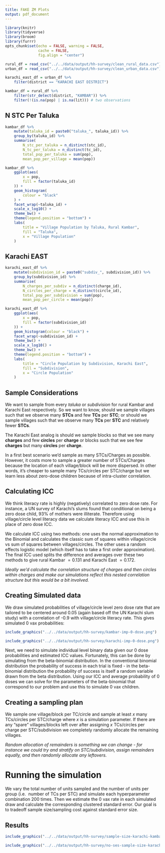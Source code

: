 ```yaml
---
title: FAKE ZM Plots
output: pdf_document
---
```





```r
library(knitr)
library(tidyverse)
library(broom)
library(furrr)
opts_chunk$set(echo = FALSE, warning = FALSE, 
               cache = FALSE, 
               fig.align = "center")
```


```r
rural_df = read_csv("../../data/output/hh-survey/clean_rural_data.csv")
urban_df = read_csv("../../data/output/hh-survey/clean_urban_data.csv")

karachi_east_df = urban_df %>%
    filter(district == "KARACHI EAST DISTRICT") 

kambar_df = rural_df %>%
    filter(str_detect(district, "KAMBAR")) %>%
    filter(!(is.na(pop) | is.na(lit))) # two observations
```


## N STC Per Taluka

```r
kambar_df %>%
    mutate(taluka_id = paste0("taluka_", taluka_id)) %>%
    group_by(taluka_id) %>%
    summarise(
        N_stc_per_taluka = n_distinct(stc_id),
        N_tc_per_taluka = n_distinct(tc_id), 
        total_pop_per_taluka = sum(pop), 
        mean_pop_per_village = mean(pop))
```



```r
kambar_df %>%
    ggplot(aes( 
        x = pop, 
        fill = factor(taluka_id)
    )) +
    geom_histogram(
        colour = "black"
    ) +
    facet_wrap(~taluka_id) +
    scale_x_log10() +
    theme_bw() +
    theme(legend.position = "bottom") +
    labs( 
        title = "Village Population by Taluka, Rural Kambar", 
        fill = "Taluka", 
        x = "Village Population"
    ) 
```


## Karachi EAST


```r

karachi_east_df %>%
    mutate(subdivision_id = paste0("subdiv_", subdivision_id)) %>%
    group_by(subdivision_id) %>%
    summarise(
        N_charges_per_subdiv = n_distinct(charge_id), 
        N_circles_per_charge = n_distinct(circle_id), 
        total_pop_per_subdivision = sum(pop), 
        mean_pop_per_circle = mean(pop))
```



```r

karachi_east_df %>%
    ggplot(aes( 
        x = pop, 
        fill = factor(subdivision_id)
    )) +
    geom_histogram(colour = "black") +
    facet_wrap(~subdivision_id) +
    theme_bw() +
    scale_x_log10() +
    theme_bw() +
    theme(legend.position = "bottom") +
    labs( 
        title = "Circle Population by Subdivision, Karachi East", 
        fill = "Subdivision", 
        x = "Circle Population"
    ) 


```

## Sample Considerations

We want to sample from every _taluka_ or _subdivision_ for rural Kambar and Karachi 
East respectively. So we want to know, should we sample villages such that we 
observe many __STCs__ and few 
__TCs__ per __STC__; or should we sample villages such that we 
observe many __TCs__ per __STC__ and relatively 
fewer __STCs__. 

The Karachi East analog is should we sample blocks so that we see many __charges__ 
and few __circles__ per __charge__ or blocks such that we see few __charges__ but 
many __circles__ per __charge__.

In a first best scenario we'd sample as many STCs/Charges as possible. However, 
it costs more to sample  a greater number of STCs/Charges because the location of each 
village/block will be more dispersed. In other words, it's cheaper to sample 
many TCs/circles per STC/charge but we learn less about zero-dose 
children because of intra-cluster correlation.    


## Calculating ICC


We think literacy rate is highly (negatively) correlated to zero dose rate. For 
instance, a UN survey of Karachi's slums found that conditional on being a zero 
dose child, 93\% of mothers were illiterate. Therefore using village/circle level 
literacy data we calculate literacy ICC and use this in place of zero dose ICC.

We calculate ICC using two methods: one uses the normal approximation to the 
Binomial and calculates the classic sum of squares within village/circle vs sum of 
squares between villages/circles. The other uses a random effects logistic model 
(which itself has to take a first order approximation). The final ICC used 
splits the difference and averages over these two methods to give rural Kambar 
$= 0.131$ and Karachi East $= 0.172$. 


_Ideally we'd calculate the correlation structure of charges and then circles 
within charges and make our simulations reflect this nested correlation 
structure but this would be a bit involved._


## Creating Simulated data

We draw simulated probabilities of village/circle level zero dose rate that are 
tailored to be centered around 0.05 (again based off the UN Karachi slum study) 
with a correlation of -0.9 with village/circle literacy rate. This gives simulated 
0 vax probabilities:

```r
include_graphics("../../data/output/hh-survey/kambar-imp-0-dose.png")

include_graphics("../../data/output/hh-survey/karachi-imp-0-dose.png")
```



Next, we need to simulate individual level binary data given our 0 dose probabilities 
and estimated ICC values. Fortunately, this can be done by simulating from the 
beta-binomial distribution. In the conventional binomial distribution the probability 
of success in each trial is fixed - in the beta-binomial distribution the probability 
of success is itself a random variable drawn from the beta distribution. Using 
our ICC and average probability of 0 doses we can solve for the parameters of the 
beta-binomial that correspond to our problem and use this to simulate 0 vax children.


## Creating a sampling plan 

We sample one village/block per TC/circle and sample at least $x$ many TCs/circles 
per STC/charge where $x$ is a simulation parameter. If there are any "spare" 
villages/blocks left over after assigning $x$ TCs/circles per charge per STC/subdivision 
we completely randomly allocate the remaining villages. 

_Random allocation of 
remainders is something we can change - for instance we could try and stratify on 
STC/subdivision, assign remainders equally, and then randomly allocate any leftovers._


# Running the simulation

We vary the total number of units sampled and the number of units per group (i.e. 
number of TCs per STC) and simulate each hyperparameter combination 200 times. Then 
we estimate the 0 vax rate in each simulated draw and calculate the corresponding 
clustered standard error. Our goal is to tradeoff sample size/sampling cost 
against standard error size.


## Results


```r
include_graphics("../../data/output/hh-survey/sample-size-karachi-kambar-plot.png")
```

```r
include_graphics("../../data/output/hh-survey/no-ses-sample-size-karachi-kambar-plot.png")
```
